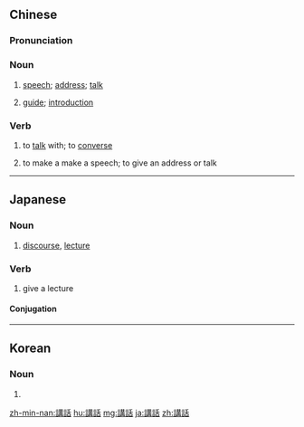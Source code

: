 {{also|讲话}}
==Chinese==
{{zh-forms|s=讲话}}

===Pronunciation===
{{zh-pron
|m=jiǎnghuà
|c=gong2 waa6
|h=pfs=kóng-fa
|mn=kóng-ōe
|cat=n,v
}}

===Noun===
{{zh-noun}}

# [[speech]]; [[address]]; [[talk]]
# {{qualifier|in book titles}} [[guide]]; [[introduction]]

===Verb===
{{zh-verb}}

# to [[talk]] with; to [[converse]]
#: {{zh-x|雖然 我 的 閱讀 水平 很 好，但是 跟 中國人 講話 有點 困難。|Although my reading skills are very good, I have some difficulty '''conversing''' with Chinese people.}}
# to make a make a speech; to give an address or talk

{{zh-cat|Elementary}}

----

==Japanese==
{{ja-kanjitab|こう|わ|yomi=on}}

===Noun===
{{ja-noun|こうわ}}

# [[discourse]], [[lecture]]

===Verb===
{{ja-verb-suru|こうわ}}

# give a lecture

====Conjugation====
{{ja-suru|こうわ}}

----

==Korean==
{{ko-hanjatab|}}

===Noun===
{{ko-noun|hj|hangeul=강화}}

# {{hanja form of|강화|[[discourse]], [[lecture]]}}

[[zh-min-nan:講話]]
[[hu:講話]]
[[mg:講話]]
[[ja:講話]]
[[zh:講話]]